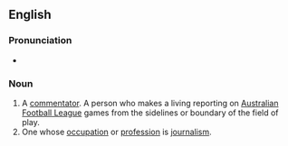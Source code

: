 {{wikipedia}}
==English==

===Pronunciation===
*

===Noun===
{{en-noun}}

# A [[commentator]].  A person who makes a living reporting on [[Australian rules football|Australian Football League]] games from the sidelines or boundary of the field of play.
# One whose [[occupation]] or [[profession]] is [[journalism]].